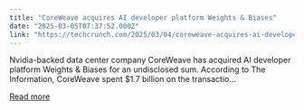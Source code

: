 ```yaml
---
title: "CoreWeave acquires AI developer platform Weights & Biases"
date: "2025-03-05T07:37:52.000Z"
link: "https://techcrunch.com/2025/03/04/coreweave-acquires-ai-developer-platform-weights-biases/"
---
```


Nvidia-backed data center company CoreWeave has acquired AI developer platform Weights &#38; Biases for an undisclosed sum. According to The Information, CoreWeave spent $1.7 billion on the transactio...

[Read more](https://techcrunch.com/2025/03/04/coreweave-acquires-ai-developer-platform-weights-biases/)
